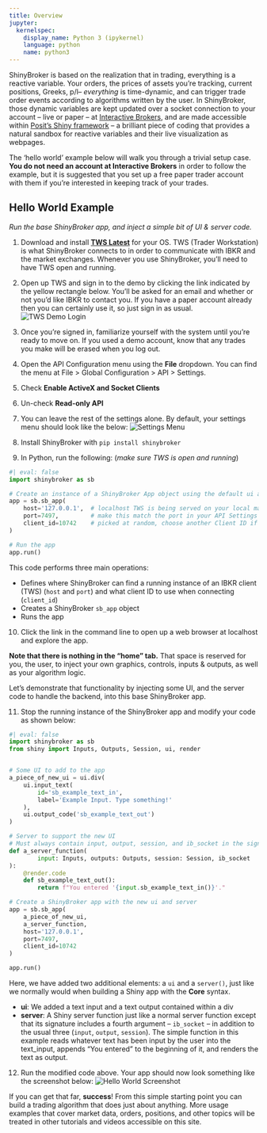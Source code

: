 ```yaml
---
title: Overview
jupyter:
  kernelspec:
    display_name: Python 3 (ipykernel)
    language: python
    name: python3
---
```


ShinyBroker is based on the realization that in trading, everything is a
reactive variable. Your orders, the prices of assets you're tracking, current
positions, Greeks, p/l-- *everything* is time-dynamic, and can trigger trade
order events according to algorithms written by the user. In ShinyBroker, those
dynamic variables are kept updated over a socket connection to your account --
live or paper -- at [Interactive Brokers](https://www.interactivebrokers
.com/en/trading/ib-api.php), and are made accessible within [Posit's Shiny
framework](https://shiny.posit.co/) -- a brilliant piece of coding that provides
 a natural sandbox for reactive variables and their live visualization as
 webpages.

The 'hello world' example below will walk you through a trivial setup case.
**You do not need an account at Interactive Brokers** in order to follow the
example, but it is suggested that you set up a free paper trader account with
them if you're interested in keeping track of your trades.


## Hello World Example
*Run the base ShinyBroker app, and inject a simple bit of UI & server code.*

1) Download and install [**TWS Latest**](https://www.interactivebrokers
.com/en/trading/tws.php#:~:text=TWS%20SOFTWARE) for your OS. TWS (Trader
Workstation) is what ShinyBroker connects to in order to communicate with IBKR
and the market exchanges. Whenever you use ShinyBroker, you'll need to have TWS
open and running.

2) Open up TWS and sign in to the demo by clicking the link indicated by the
yellow rectangle below. You'll be asked for an email and whether or not you'd
like IBKR to contact you. If you have a paper account already then you can
certainly use it, so just sign in as usual.
![TWS Demo Login](data/tws_demo_login)

3) Once you're signed in, familiarize yourself with the system until you're
ready to move on. If you used a demo account, know that any trades you make will
 be erased when you log out.

4) Open the API Configuration menu using the **File** dropdown. You can find the
 menu at File > Global Configuration > API > Settings.

5) Check **Enable ActiveX and Socket Clients**

6) Un-check **Read-only API**

7) You can leave the rest of the settings alone. By default, your settings menu
should look like the below:
![Settings Menu](data/api_config)

8) Install ShinyBroker with `pip install shinybroker`

9) In Python, run the following:
(*make sure TWS is open and running*)

```python
#| eval: false
import shinybroker as sb

# Create an instance of a ShinyBroker App object using the default ui and server
app = sb.sb_app(
    host='127.0.0.1',  # localhost TWS is being served on your local machine
    port=7497,         # make this match the port in your API Settings config
    client_id=10742    # picked at random, choose another Client ID if preferred
)

# Run the app
app.run()
```

This code performs three main operations:

- Defines where ShinyBroker can find a running instance of an IBKR client (TWS)
    (`host` and `port`) and what client ID to use when connecting (`client_id`)
- Creates a ShinyBroker `sb_app` object
- Runs the app

10) Click the link in the command line to open up a web browser at localhost and
 explore the app.

**Note that there is nothing in the "home" tab.** That space is reserved for
you, the user, to inject your own graphics, controls, inputs & outputs, as well
as your algorithm logic.

Let's demonstrate that functionality by injecting some UI, and the server code
to handle the backend, into this base ShinyBroker app.

11) Stop the running instance of the ShinyBroker app and modify your code as
shown below:

```python
#| eval: false
import shinybroker as sb
from shiny import Inputs, Outputs, Session, ui, render


# Some UI to add to the app
a_piece_of_new_ui = ui.div(
    ui.input_text(
        id='sb_example_text_in',
        label='Example Input. Type something!'
    ),
    ui.output_code('sb_example_text_out')
)

# Server to support the new UI
# Must always contain input, output, session, and ib_socket in the signature
def a_server_function(
        input: Inputs, outputs: Outputs, session: Session, ib_socket
):
    @render.code
    def sb_example_text_out():
        return f"You entered '{input.sb_example_text_in()}'."

# Create a ShinyBroker app with the new ui and server
app = sb.sb_app(
    a_piece_of_new_ui,
    a_server_function,
    host='127.0.0.1',
    port=7497,
    client_id=10742
)

app.run()
```

Here, we have added two additional elements: a `ui` and a `server()`, just like
we normally would when building a Shiny app with the **Core** syntax.

- **ui**: We added a text input and a text output contained within a div
- **server**: A Shiny server function just like a normal server function except
that its signature includes a fourth argument -- `ib_socket` -- in addition to
the usual three (`input`, `output`, `session`). The simple function in this
example reads whatever text has been input by the user into the text_input,
appends "You entered " to the beginning of it, and renders the text as output.

12) Run the modified code above. Your app should now look something like the
screenshot below:
![Hello World Screenshot](data/hello_world)

If you can get that far, **success**! From this simple starting point you can
build a trading algorithm that does just about anything. More usage examples
that cover market data, orders, positions, and other topics will be treated in
other tutorials and videos accessible on this site.
